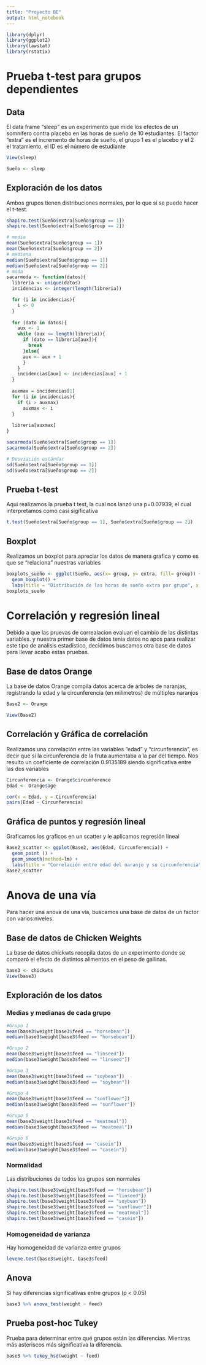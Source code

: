 ```yaml
---
title: "Proyecto BE"
output: html_notebook
---
```


```r
library(dplyr)
library(ggplot2)
library(lawstat)
library(rstatix)
```

# Prueba t-test para grupos dependientes

## Data
El data frame "sleep" es un experimento que mide los efectos de un somnífero contra placebo en las horas de sueño de 10 estudiantes. El factor "extra" es el incremento de horas de sueño, el grupo 1 es el placebo y el 2 el tratamiento, el ID es el número de estudiante
```r
View(sleep)
```

```r
Sueño <- sleep
```


## Exploración de los datos
Ambos grupos tienen distribuciones normales, por lo que sí se puede hacer el t-test.
```r
shapiro.test(Sueño$extra[Sueño$group == 1])
shapiro.test(Sueño$extra[Sueño$group == 2])
```


```r
# media
mean(Sueño$extra[Sueño$group == 1])
mean(Sueño$extra[Sueño$group == 2])
# mediana
median(Sueño$extra[Sueño$group == 1])
median(Sueño$extra[Sueño$group == 2])
# moda
sacarmoda <- function(datos){
  libreria <- unique(datos)
  incidencias <- integer(length(libreria))

  for (i in incidencias){
    i <- 0
  }
  
  for (dato in datos){
    aux <- 1
    while (aux <= length(libreria)){
      if (dato == libreria[aux]){
        break
      }else{
      aux <- aux + 1
      }
    }
    incidencias[aux] <- incidencias[aux] + 1
  }
  
  auxmax = incidencias[1]
  for (i in incidencias){
    if (i > auxmax)
      auxmax <- i
  }
  
  libreria[auxmax]
}

sacarmoda(Sueño$extra[Sueño$group == 1])
sacarmoda(Sueño$extra[Sueño$group == 2])
```


```r
# Desviación estándar
sd(Sueño$extra[Sueño$group == 1])
sd(Sueño$extra[Sueño$group == 2])
```

## Prueba t-test
Aqui realizamos la prueba t test, la cual nos lanzó una p=0.07939, el cual interpretamos como casi sigificativa 
```r
t.test(Sueño$extra[Sueño$group == 1], Sueño$extra[Sueño$group == 2])
```

## Boxplot
Realizamos un boxplot para apreciar los datos de manera grafica y como es que se "relaciona" nuestras variables 
```r
boxplots_sueño <- ggplot(Sueño, aes(x= group, y= extra, fill= group)) +
  geom_boxplot() +
  labs(title = "Distribución de las horas de sueño extra por grupo", x = "Grupo", y = "Horas extra") + theme_minimal() + theme(plot.title = element_text(size = 16, color = "#64BBCC", face = "italic", "bold", family ="serif"), text = element_text(size = 9), legend.title = element_blank(), legend.text = element_blank(), legend.position='none')
boxplots_sueño
```



# Correlación y regresión lineal

Debido a que las pruevas de correalacion evaluan el cambio de las distintas variables. y nuestra primer base de datos tenia datos no apos para realizar este tipo de analisis estadístico, decidimos buscamos otra base de datos para llevar acabo estas pruebas. 


## Base de datos Orange
La base de datos Orange compila datos acerca de árboles de naranjas, registrando la edad y la circunferencia (en milímetros) de múltiples naranjos

```r
Base2 <- Orange

View(Base2)
```

## Correlación y Gráfica de correlación
Realizamos una correlación entre las variables "edad" y "circunferencia", es decir que si la circunferencia de la fruta aumentaba a la par del tiempo.
Nos resulto un coeficiente de correlación 0.9135189 siendo significativa entre las dos variables
```r
Circunferencia <- Orange$circumference
Edad <- Orange$age

cor(x = Edad, y = Circunferencia)
pairs(Edad ~ Circunferencia)
```
 

## Gráfica de puntos y regresión lineal
Graficamos los graficos en un scatter y le aplicamos regresión lineal
```r
Base2_scatter <- ggplot(Base2, aes(Edad, Circunferencia)) +
  geom_point () +
  geom_smooth(method=lm) +
  labs(title = "Correlación entre edad del naranjo y su circunferencia", x = "Edad en días", y = "Circunferencia en mm") + theme_minimal() + theme(plot.title = element_text(size = 16, color = "#64BBCC", face = "italic", "bold", family ="serif"), text = element_text(size = 9))
Base2_scatter
```


# Anova de una vía
Para hacer una anova de una vía, buscamos una base de datos de un factor con varios niveles.

## Base de datos de Chicken Weights
La base de datos chickwts recopila datos de un experimento donde se comparó el efecto de distintos alimentos en el peso de gallinas.
```r
base3 <- chickwts
View(base3)
```

## Exploración de los datos

### Medias y medianas de cada grupo
```r
#Grupo 1
mean(base3$weight[base3$feed == "horsebean"])
median(base3$weight[base3$feed == "horsebean"])
```

```r
#Grupo 2
mean(base3$weight[base3$feed == "linseed"])
median(base3$weight[base3$feed == "linseed"])
```

```r
#Grupo 3
mean(base3$weight[base3$feed == "soybean"])
median(base3$weight[base3$feed == "soybean"])
```

```r
#Grupo 4
mean(base3$weight[base3$feed == "sunflower"])
median(base3$weight[base3$feed == "sunflower"])
```

```r
#Grupo 5
mean(base3$weight[base3$feed == "meatmeal"])
median(base3$weight[base3$feed == "meatmeal"])
```

```r
#Grupo 6
mean(base3$weight[base3$feed == "casein"])
median(base3$weight[base3$feed == "casein"])
```


### Normalidad
Las distribuciones de todos los grupos son normales
```r
shapiro.test(base3$weight[base3$feed == "horsebean"])
shapiro.test(base3$weight[base3$feed == "linseed"])
shapiro.test(base3$weight[base3$feed == "soybean"])
shapiro.test(base3$weight[base3$feed == "sunflower"])
shapiro.test(base3$weight[base3$feed == "meatmeal"])
shapiro.test(base3$weight[base3$feed == "casein"])
```
### Homogeneidad de varianza
Hay homogeneidad de varianza entre grupos
```r
levene.test(base3$weight, base3$feed)
```
## Anova
Sí hay diferencias significativas entre grupos (p < 0.05)
```r
base3 %>% anova_test(weight ~ feed)
```

## Prueba post-hoc Tukey
Prueba para determinar entre qué grupos están las diferencias. Mientras más asteriscos más significativa la diferencia.
```r
base3 %>% tukey_hsd(weight ~ feed)
```
















